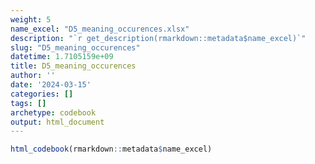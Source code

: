 ```yaml
---
weight: 5
name_excel: "D5_meaning_occurences.xlsx"
description: "`r get_description(rmarkdown::metadata$name_excel)`"
slug: "D5_meaning_occurences"
datetime: 1.7105159e+09
title: D5_meaning_occurences
author: ''
date: '2024-03-15'
categories: []
tags: []
archetype: codebook
output: html_document
---
```


```r
html_codebook(rmarkdown::metadata$name_excel)
```
